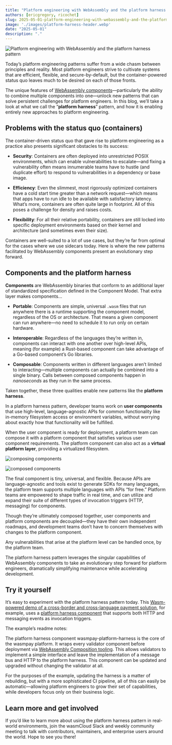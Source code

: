 ```yaml
---
title: "Platform engineering with WebAssembly and the platform harness pattern"
authors: [ericgregory, ricochet]
slug: 2025-05-01-platform-engineering-with-webassembly-and-the-platform-harness-pattern
image: './images/platform-harness-header.webp'
date: "2025-05-01"
description: "."
---
```


![Platform engineering with WebAssembly and the platform harness pattern](./images/platform-harness-header.webp)

Today’s platform engineering patterns suffer from a wide chasm between principles and reality. Most platform engineers strive to cultivate systems that are efficient, flexible, and secure-by-default, but the container-powered status quo leaves much to be desired on each of those fronts. 

The unique features of [WebAssembly components](/docs/concepts/components/)&mdash;particularly the ability to combine multiple components into one&mdash;unlock new patterns that can solve persistent challenges for platform engineers. In this blog, we’ll take a look at what we call the “**platform harness**” pattern, and how it is enabling entirely new approaches to platform engineering.

## Problems with the status quo (containers)

The container-driven status quo that gave rise to platform engineering as a practice also presents significant obstacles to its success:

* **Security**: Containers are often deployed into unrestricted POSIX environments, which can enable vulnerabilities to escalate&mdash;and fixing a vulnerability often means innumerable teams have to hustle (and duplicate effort) to respond to vulnerabilities in a dependency or base image.

* **Efficiency**: Even the slimmest, most rigorously optimized containers have a cold start time greater than a network request&mdash;which means that apps have to run idle to be available with satisfactory latency. What’s more, containers are often quite large in footprint. All of this poses a challenge for density and raises costs.

* **Flexibility**: For all their relative portability, containers are still locked into specific deployment environments based on their kernel and architecture (and sometimes even their size).

Containers are well-suited to a lot of use cases, but they’re far from optimal for the cases where we use sidecars today. Here is where the new patterns facilitated by WebAssembly components present an evolutionary step forward.

## Components and the platform harness

**Components** are WebAssembly binaries that conform to an additional layer of standardized specification defined in the Component Model. That extra layer makes components…

* **Portable**: Components are simple, universal `.wasm` files that run anywhere there is a runtime supporting the component model, regardless of the OS or architecture. That means a given component can run anywhere&mdash;no need to schedule it to run only on certain hardware. 

* **Interoperable**: Regardless of the languages they’re written in, components can interact with one another over high-level APIs, meaning (for example) a Rust-based component can take advantage of a Go-based component’s Go libraries.

* **Composable**: Components written in different languages aren’t limited to interacting&mdash;multiple components can actually be combined into a single binary. Calls between composed components happen in *nanoseconds* as they run in the same process.

Taken together, these three qualities enable new patterns like the **platform harness**.

In a platform harness pattern, developer teams work on **user components** that use high-level, language-agnostic APIs for common functionality like in-memory filesystem access or environment variables, without worrying about exactly how that functionality will be fulfilled. 

When the user component is ready for deployment, a platform team can compose it with a platform component that satisfies various user component requirements. The platform component can also act as a **virtual platform layer**, providing a virtualized filesystem.

![composing components](./images/compose.png)

![composed components](./images/composed.png)

The final component is tiny, universal, and flexible. Because APIs are language-agnostic and tools exist to generate SDKs for many languages, the platform team supports multiple languages with APIs “for free.” Platform teams are empowered to shape traffic in real time, and can utilize and expand their suite of different types of invocation triggers (HTTP, messaging) for components.

Though they’re ultimately composed together, user components and platform components are decoupled&mdash;they have their own independent roadmaps, and development teams don’t have to concern themselves with changes to the platform component. 

Any vulnerabilities that arise at the platform level can be handled once, by the platform team. 

The platform harness pattern leverages the singular capabilities of WebAssembly components to take an evolutionary step forward for platform engineers, dramatically simplifying maintenance while accelerating development.

## Try it yourself

It’s easy to experiment with the platform harness pattern today. This [Wasm-powered demo of a cross-border and cross-language payment solution](https://github.com/cosmonic-labs/wasmpay/tree/main), for example, uses a [platform harness component](https://github.com/cosmonic-labs/wasmpay/tree/main/wasmpay-platform-harness) that supports both HTTP and messaging events as invocation triggers. 

The example’s readme notes:

The platform harness component wasmpay-platform-harness is the core of the wasmpay platform. It wraps every validator component before deployment via [WebAssembly Composition tooling](https://github.com/bytecodealliance/wac). This allows validators to implement a simple interface and leave the implementation of a message bus and HTTP to the platform harness. This component can be updated and upgraded without changing the validator at all.

 For the purposes of the example, updating the harness is a matter of rebuilding, but with a more sophisticated CI pipeline, all of this can easily be automatic&mdash;allowing platform engineers to grow their set of capabilities, while developers focus only on their business logic. 

## Learn more and get involved

If you’d like to learn more about using the platform harness pattern in real-world environments, join the wasmCloud Slack and weekly community meeting to talk with contributors, maintainers, and enterprise users around the world. Hope to see you there\!
